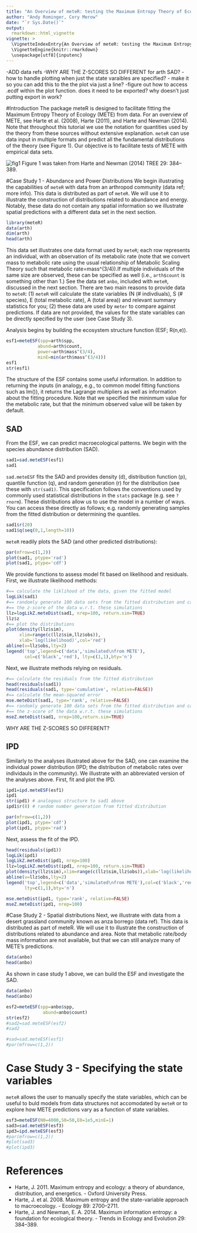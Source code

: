 ```yaml
---
title: "An Overview of meteR: testing the Maximum Entropy Theory of Ecology"
author: "Andy Rominger, Cory Merow"
date: "`r Sys.Date()`"
output: 
  rmarkdown::html_vignette
vignette: >
  \VignetteIndexEntry{An Overview of meteR: testing the Maximum Entropy Theory of Ecology}
  \VignetteEngine{knitr::rmarkdown}
  \usepackage[utf8]{inputenc}
---
```

<!-- For more details on using R Markdown see <http://rmarkdown.rstudio.com>. 
#TO DO
ADD TOC
FIX latex
-->

-ADD data refs
-WHY ARE THE Z-SCORES SO DIFFERENT for arth SAD?
-how to handle plotting when just the state varaibles are specified? - make it so you can add this to the the plot via just a line?
-figure out how to access .ecdf within the plot function. does it need to be exported? why doesn't just putting export in work?

<!--========================================================================-->
#Introduction
The package meteR is designed to facilitate fitting the Maximum Entropy Theory of Ecology (METE) from data. For an overview of METE, see Harte et al. (2008), Harte (2011), and Harte and Newman (2014). Note that throughout this tutorial we use the notation for quantities used by the theory from these sources without extensive explanation. `meteR` can use data input in multiple formats and predict all the fundamental distributions of the theory (see Figure 1). Our objective is to facilitate tests of METE with empirical data sets. 

![fig1](/Users/ctg/Dropbox/METE/meteR/vignettes/METE_Fig.png) 
Figure 1 was taken from Harte and Newman (2014) TREE 29: 384–389.

<!--========================================================================-->
#Case Study 1 - Abundance and Power Distributions
We begin illustrating the capabilities of `meteR` with data from an arthropod community (data ref; more info). This data is distributed as part of `meteR`. We will use it to illustrate the construction of distributions related to abundance and energy. Notably, these data do not contain any spatial information so we illustrate spatial predictions with a different data set in the next section.

```r
library(meteR)
data(arth)
dim(arth)
head(arth)
```
This data set illustrates one data format used by `meteR`; each row represents an individual, with an observation of its metabolic rate (note that we convert mass to metabolic rate using the usual relationship of Metabolic Scaling Theory such that metabolic rate=mass^(3/4)).If multiple individuals of the same size are observed, these can be specified as well (i.e., `arth$count` is something other than 1.) See the data set `anbo`, included with  `meteR`, discussed in the next section. There are two main reasons to provide data to `meteR`: (1) `meteR` will calculate the state variables (N (# indivdiuals), S (# species), E (total metabolic rate), A (total area)) and relevant summary statistics for you; (2) these data are used by `meter` to compare against predictions. If data are not provided, the values for the state variables can be directly specified by the user (see Case Study 3).

Analysis begins by building the ecosystem structure function (ESF; R(n,e)). 
```r
esf1=meteESF(spp=arth$spp,
            abund=arth$count,
            power=arth$mass^(3/4),
            minE=min(arth$mass^(3/4)))
esf1
str(esf1)
```
The structure of the ESF contains some useful information. In addition to returning the inputs (in analogy, e.g., to common model fitting functions such as lm()), it returns the Lagrange multipliers as well as information about the fitting procedure. Note that we specified the mininmum value for the metabolic rate, but that the minimum observed value will be taken by default. <!-- explain mine? -->
<!-- To fit the model, `meteESF` uses...explain the algorithm briefly and when it should work -->

## SAD
From the ESF, we can predict macroecological patterns. We begin with the species abundance distribution (SAD).
```r
sad1=sad.meteESF(esf1)
sad1
```
`sad.meteESF` fits the SAD and provides density (d), distribution function (p), quantile function (q), and random generation (r) for the distribution (see these with `str(sad1)`. This specification follows the conventions used by commonly used statistical distributions in the `stats` package (e.g. see `?rnorm`). These distributions allow us to use the model in a number of ways. You can access these directly as follows; e.g. randomly generating samples from the fitted distribution or determining the quantiles.
```r
sad1$r(20)
sad1$q(seq(0,1,length=10))
```
`meteR` readily plots the SAD (and other predicted distributions):
```r
par(mfrow=c(1,2))
plot(sad1, ptype='rad')
plot(sad1, ptype='cdf')
```

We provide functions to assess model fit based on likelihood and residuals. First, we illustrate likelihood methods:

```r
#== calculate the liklihood of the data, given the fitted model
logLik(sad1)
#== randomly generate 100 data sets from the fitted distribution and calculate
#== the z-score of the data w.r.t. these simulations
llz=logLikZ.meteDist(sad1, nrep=100, return.sim=TRUE)
llz$z
#== plot the distributions
plot(density(llz$sim),
     xlim=range(c(llz$sim,llz$obs)),
     xlab='log(likelihood)',col='red')
abline(v=llz$obs,lty=2)
legend('top',legend=c('data','simulated\nfrom METE'),
       col=c('black','red'), lty=c(1,1),bty='n') 
```

Next, we illustrate methods relying on residuals.

```r
#== calculate the residuals from the fitted distribution
head(residuals(sad1))
head(residuals(sad1, type='cumulative', relative=FALSE))
#== calculate the mean-squared error
mse.meteDist(sad1, type='rank', relative=FALSE)
#== randomly generate 100 data sets from the fitted distribution and calculate
#== the z-score of the data w.r.t. these simulations
mseZ.meteDist(sad1, nrep=100,return.sim=TRUE)

```
WHY ARE THE Z-SCORES SO DIFFERENT?

## IPD

Similarly to the analyses illustrated above for the SAD, one can examine the individual power distribution (IPD; the distribution of metabolic rates over individauls in the community). We illustrate with an abbreviated version of the analyses above. First, fit and plot the IPD.

```r
ipd1=ipd.meteESF(esf1)
ipd1
str(ipd1) # analogous structure to sad1 above
ipd1$r(8) # random number generation from fitted distribution

par(mfrow=c(1,2))
plot(ipd1, ptype='cdf')
plot(ipd1, ptype='rad')
```

Next, assess the fit of the IPD.

```r
head(residuals(ipd1))
logLik(ipd1)
logLikZ.meteDist(ipd1, nrep=100)
llz=logLikZ.meteDist(ipd1, nrep=100, return.sim=TRUE)
plot(density(llz$sim),xlim=range(c(llz$sim,llz$obs)),xlab='log(likelihood)',col='red')
abline(v=llz$obs,lty=2)
legend('top',legend=c('data','simulated\nfrom METE'),col=c('black','red'),
       lty=c(1,1),bty='n') 

mse.meteDist(ipd1, type='rank', relative=FALSE)
mseZ.meteDist(ipd1, nrep=100)
```

<!--discuss residuals vs. likelihoods. arth ipd is supported by residauls z but not liklihood. -->


<!--========================================================================-->
#Case Study 2 - Spatial distributions
Next, we illustrate with data from a desert grassland community known as anza 
borrego (data ref). This data is distributed as part of meteR. We will use it to 
illustrate the construction of distributions related to abundance and area. Note that metabolic rate/body mass information are not available, but that we can still analyze many of METE's predictions. 
```r
data(anbo)
head(anbo)
```
As shown in case study 1 above, we can build the ESF and investigate the SAD.
```r
data(anbo)
head(anbo)

esf2=meteESF(spp=anbo$spp,
              abund=anbo$count)
str(esf2)
#sad2=sad.meteESF(esf2)
#sad2
```
```r
#sad=sad.meteESF(esf1)
#par(mfrow=c(1,2))

```

<!--========================================================================-->
# Case Study 3 - Specifying the state variables
`meteR` allows the user to manually specify the state variables, which can be useful to buld models from data structures not accomodated by `meteR` or to explore how METE predictions vary as a function of state variables.

```r
esf3=meteESF(N0=4000,S0=50,E0=1e5,minE=1)
sad3=sad.meteESF(esf3)
ipd3=ipd.meteESF(esf3)
#par(mfrow=c(1,2))
#plot(sad3)
#plot(ipd3)
```

<!--========================================================================-->

# References
* Harte, J. 2011. Maximum entropy and ecology: a theory of abundance, distribution, and energetics. - Oxford University Press.
* Harte, J. et al. 2008. Maximum entropy and the state-variable approach to macroecology. - Ecology 89: 2700–2711.
* Harte, J. and Newman, E. A. 2014. Maximum information entropy: a foundation for ecological theory. - Trends in Ecology and Evolution 29: 384–389.







